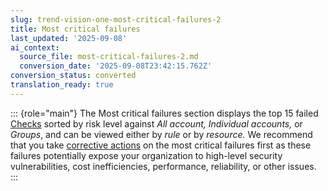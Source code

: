 ```yaml
---
slug: trend-vision-one-most-critical-failures-2
title: Most critical failures
last_updated: '2025-09-08'
ai_context:
  source_file: most-critical-failures-2.md
  conversion_date: '2025-09-08T23:42:15.762Z'
conversion_status: converted
translation_ready: true
---
```


::: {role="main"}
The Most critical failures section displays the top 15 failed [Checks](model-check.mdx) sorted by risk level against *All account,* *Individual accounts,* or *Groups*, and can be viewed either by *rule* or by *resource.* We recommend that you take [corrective actions](failed-check-resolution.mdx) on the most critical failures first as these failures potentially expose your organization to high-level security vulnerabilities, cost inefficiencies, performance, reliability, or other issues.
:::
